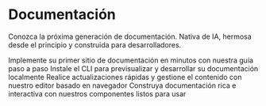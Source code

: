 <div className="centered text-center mb-20">
  <h1>Documentación</h1>
  <p>Conozca la próxima generación de documentación. Nativa de IA, hermosa desde el principio y construida para desarrolladores.</p>
</div>

<div className="card-grid grid grid-cols-2 gap-4 mt-10">
  <Card title="Inicio rápido" icon="rocket" href="https://mintlify.com/docs/quickstart">
    Implemente su primer sitio de documentación en minutos con nuestra guía paso a paso
  </Card>

  <Card title="Instalación de CLI" icon="terminal" href="https://mintlify.com/docs/development">
    Instale el CLI para previsualizar y desarrollar su documentación localmente
  </Card>

  <Card title="Editor web" icon="edit" href="https://mintlify.com/docs/web-editor">
    Realice actualizaciones rápidas y gestione el contenido con nuestro editor basado en navegador
  </Card>

  <Card title="Componentes" icon="cube" href="https://mintlify.com/docs/content/components/accordions">
    Construya documentación rica e interactiva con nuestros componentes listos para usar
  </Card>
</div>
